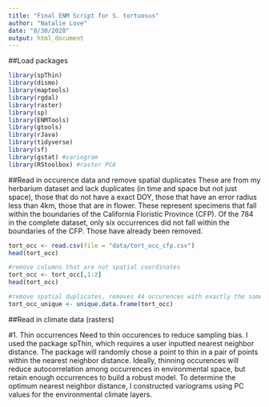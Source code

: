 ```yaml
---
title: "Final ENM Script for S. tortuosus"
author: "Natalie Love"
date: "8/30/2020"
output: html_document
---
```


##Load packages
```r
library(spThin)
library(dismo)
library(maptools)
library(rgdal)
library(raster)
library(sp)
library(ENMTools)
library(gtools)
library(rJava)
library(tidyverse)
library(sf)
library(gstat) #variogram
library(RStoolbox) #raster PCA
```
##Read in occurence data and remove spatial duplicates
These are from my herbarium dataset and lack duplicates (in time and space but not just space), those that do not have a exact DOY, those that have an error radius less than 4km, those that are in flower. These represent specimens that fall within the boundaries of the California Floristic Province (CFP). Of the 784 in the complete dataset, only six occurrences did not fall within the boundaries of the CFP. Those have already been removed.
```r
tort_occ <- read.csv(file = "data/tort_occ_cfp.csv")
head(tort_occ)

#remove columns that are not spatial coordinates
tort_occ <- tort_occ[,1:2]
head(tort_occ)

#remove spatial duplicates, removes 44 occurences with exactly the same coordinates
tort_occ_unique <- unique.data.frame(tort_occ)
```

##Read in climate data (rasters)


#1. Thin occurrences
Need to thin occurences to reduce sampling bias. I used the package spThin, which requires a user inputted nearest neighbor distance. The package will randomly chose a point to thin in a pair of points within the nearest neighbor distance. Ideally, thinning occurences will reduce autocorrelation among occurrences in environmental space, but retain enough occurrences to build a robust model. To determine the optimum nearest neighbor distance, I constructed variograms using PC values for the environmental climate layers.

###